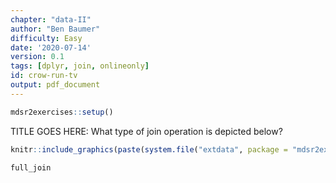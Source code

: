 ```yaml
---
chapter: "data-II"
author: "Ben Baumer"
difficulty: Easy
date: '2020-07-14'
version: 0.1
tags: [dplyr, join, onlineonly]
id: crow-run-tv
output: pdf_document
---
```


```r
mdsr2exercises::setup()
```

TITLE GOES HERE: What type of join operation is depicted below? 

```r
knitr::include_graphics(paste(system.file("extdata", package = "mdsr2exercises"), "/dplyr-full-join.png", sep = ""))
```


<!--answer-start-->
`full_join`
<!--answer-end-->


